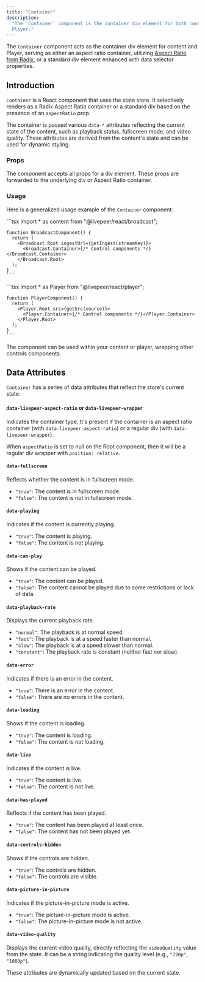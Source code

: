 ```yaml
---
title: "Container"
description:
  "The `Container` component is the container div element for both content and
  Player."
---
```


The `Container` component acts as the container div element for content and
Player, serving as either an aspect ratio container, utilizing
[Aspect Ratio from Radix](https://www.radix-ui.com/primitives/docs/components/aspect-ratio),
or a standard div element enhanced with data selector properties.

## Introduction

`Container` is a React component that uses the state store. It selectively
renders as a Radix Aspect Ratio container or a standard div based on the
presence of an `aspectRatio` prop.

The container is passed various `data-*` attributes reflecting the current state
of the content, such as playback status, fullscreen mode, and video quality.
These attributes are derived from the content's state and can be used for
dynamic styling.

### Props

The component accepts all props for a div element. These props are forwarded to
the underlying div or Aspect Ratio container.

### Usage

Here is a generalized usage example of the `Container` component:

<Tabs>
  <Tab title="Broadcast.tsx">
    ```tsx
    import * as content from "@livepeer/react/broadcast";

    function BroadcastComponent() {
      return (
        <Broadcast.Root ingestUrl={getIngest(streamKey)}>
          <Broadcast.Container>{/* Control components */}</Broadcast.Container>
        </Broadcast.Root>
      );
    }
    ```

  </Tab>
  <Tab title="Player.tsx">
  ```tsx
    import * as Player from "@livepeer/react/player";

    function PlayerComponent() {
      return (
        <Player.Root src={getSrc(source)}>
          <Player.Container>{/* Control components */}</Player.Container>
        </Player.Root>
      );
    }
    ```

  </Tab>
</Tabs>

The component can be used within your content or player, wrapping other controls
components.

## Data Attributes

`Container` has a series of data attributes that reflect the store's current
state:

#### `data-livepeer-aspect-ratio` or `data-livepeer-wrapper`

Indicates the container type. It's present if the container is an aspect ratio
container (with `data-livepeer-aspect-ratio`) or a regular div (with
`data-livepeer-wrapper`).

When `aspectRatio` is set to null on the Root component, then it will be a
regular div wrapper with `position: relative`.

#### `data-fullscreen`

Reflects whether the content is in fullscreen mode.

- `"true"`: The content is in fullscreen mode.
- `"false"`: The content is not in fullscreen mode.

#### `data-playing`

Indicates if the content is currently playing.

- `"true"`: The content is playing.
- `"false"`: The content is not playing.

#### `data-can-play`

Shows if the content can be played.

- `"true"`: The content can be played.
- `"false"`: The content cannot be played due to some restrictions or lack of
  data.

#### `data-playback-rate`

Displays the current playback rate.

- `"normal"`: The playback is at normal speed.
- `"fast"`: The playback is at a speed faster than normal.
- `"slow"`: The playback is at a speed slower than normal.
- `"constant"`: The playback rate is constant (neither fast nor slow).

#### `data-error`

Indicates if there is an error in the content.

- `"true"`: There is an error in the content.
- `"false"`: There are no errors in the content.

#### `data-loading`

Shows if the content is loading.

- `"true"`: The content is loading.
- `"false"`: The content is not loading.

#### `data-live`

Indicates if the content is live.

- `"true"`: The content is live.
- `"false"`: The content is not live.

#### `data-has-played`

Reflects if the content has been played.

- `"true"`: The content has been played at least once.
- `"false"`: The content has not been played yet.

#### `data-controls-hidden`

Shows if the controls are hidden.

- `"true"`: The controls are hidden.
- `"false"`: The controls are visible.

#### `data-picture-in-picture`

Indicates if the picture-in-picture mode is active.

- `"true"`: The picture-in-picture mode is active.
- `"false"`: The picture-in-picture mode is not active.

#### `data-video-quality`

Displays the current video quality, directly reflecting the `videoQuality` value
from the state. It can be a string indicating the quality level (e.g., `"720p"`,
`"1080p"`).

These attributes are dynamically updated based on the current state.
